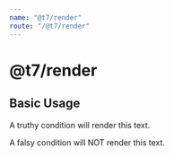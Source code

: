 ```yaml
---
name: "@t7/render"
route: "/@t7/render"
---
```



# @t7/render

<PropsTable of={Render} />

## Basic Usage

<Playground>
  <Render if={true}>
    <p>
      A truthy condition will render this text.
    </p>
  </Render>
  
  <Render if={false}>
    <p>
      A falsy condition will NOT render this text.
    </p>
  </Render>
</Playground>